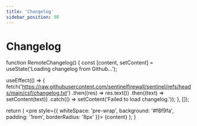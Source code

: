 ```yaml
---
title: 'Changelog'
sidebar_position: 98
---
```


# Changelog


function RemoteChangelog() {
  const [content, setContent] = useState('Loading changelog from Github...');

  useEffect(() => {
    fetch('https://raw.githubusercontent.com/sentinelfirewall/sentinel/refs/heads/main/csf/changelog.txt')
      .then((res) => res.text())
      .then((text) => setContent(text))
      .catch(() => setContent('Failed to load changelog.'));
  }, []);

  return (
    <pre style={{ whiteSpace: 'pre-wrap', background: '#f8f9fa', padding: '1rem', borderRadius: '8px' }}>
      {content}
    </pre>
  );
}

<RemoteChangelog />
